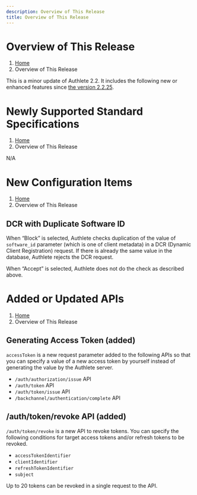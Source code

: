 ```yaml
---
description: Overview of This Release
title: Overview of This Release
---
```



# Overview of This Release
1. [Home](https://www.authlete.com/)
3. Overview of This Release

This is a minor update of Authlete 2.2. It includes the following new or enhanced features since [the version 2.2.25](../2.2.25).

# Newly Supported Standard Specifications
1. [Home](https://www.authlete.com/)
3. Overview of This Release

N/A

# New Configuration Items
1. [Home](https://www.authlete.com/)
3. Overview of This Release

## DCR with Duplicate Software ID

When “Block” is selected, Authlete checks duplication of the value of `software_id` parameter (which is one of client metadata) in a DCR (Dynamic Client Registration) request. If there is already the same value in the database, Authlete rejects the DCR request.

When “Accept” is selected, Authlete does not do the check as described above.

# Added or Updated APIs
1. [Home](https://www.authlete.com/)
3. Overview of This Release

## Generating Access Token (added)

`accessToken` is a new request parameter added to the following APIs so that you can specify a value of a new access token by yourself instead of generating the value by the Authlete server.

- `/auth/authorization/issue` API
- `/auth/token` API
- `/auth/token/issue` API
- `/backchannel/authentication/complete` API

## /auth/token/revoke API (added)

`/auth/token/revoke` is a new API to revoke tokens. You can specify the following conditions for target access tokens and/or refresh tokens to be revoked.

- `accessTokenIdentifier`
- `clientIdentifier`
- `refreshTokenIdentifier`
- `subject`

Up to 20 tokens can be revoked in a single request to the API.
